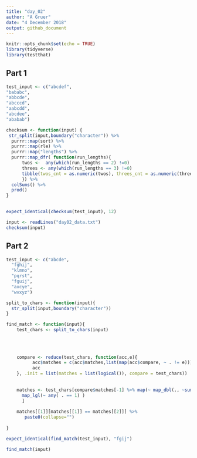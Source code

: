 ```yaml
---
title: "day_02"
author: "A Gruer"
date: "4 December 2018"
output: github_document
---
```


```r
knitr::opts_chunk$set(echo = TRUE)
library(tidyverse)
library(testthat)
```

## Part 1

```r
test_input <- c("abcdef",
"bababc",
"abbcde",
"abcccd",
"aabcdd",
"abcdee",
"ababab")

checksum <- function(input) {
 str_split(input,boundary("character")) %>% 
  purrr::map(sort) %>% 
  purrr::map(rle) %>% 
  purrr::map("lengths") %>% 
  purrr::map_dfr( function(run_lengths){
      twos <-  any(which(run_lengths == 2) !=0) 
      threes <- any(which(run_lengths == 3) !=0)
      tibble(twos_cnt = as.numeric(twos), threes_cnt = as.numeric(threes))
      }) %>% 
  colSums() %>% 
  prod()
}

 
expect_identical(checksum(test_input), 12)

input <- readLines("day02_data.txt")
checksum(input)

```
## Part 2

```r
test_input <- c("abcde",
  "fghij",
  "klmno",
  "pqrst",
  "fguij",
  "axcye",
  "wvxyz")

split_to_chars <- function(input){
  str_split(input,boundary("character")) 
}

find_match <- function(input){
    test_chars <- split_to_chars(input)
    
    
    
    
    compare <- reduce(test_chars, function(acc,e){
          acc$matches = c(acc$matches,list(map(acc$compare, ~ . != e)))
          acc
    }, .init = list(matches = list(logical()), compare = test_chars))
    
    
    matches <- test_chars[compare$matches[-1] %>% map(~ map_dbl(., ~sum(.) )) %>%
      map_lgl(~ any( . == 1) )
      ]
  
    matches[[1]][matches[[1]] == matches[[2]]] %>% 
       paste0(collapse="")
      
}

expect_identical(find_match(test_input), "fgij")

find_match(input)





```

